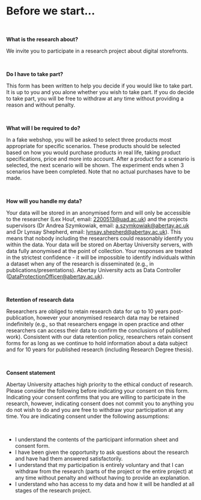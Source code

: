 # Before we start...

<br/>

**What is the research about?**

We invite you to participate in a research project about digital storefronts.

<br/>

**Do I have to take part?**

This form has been written to help you decide if you would like to take part. It is up to you and you alone whether you wish to take part. If you do decide to take part, you will be free to withdraw at any time without providing a reason and without penalty.

<br/>

**What will I be required to do?**

In a fake webshop, you will be asked to select three products most appropriate for specific scenarios. These products should be selected based on how you would purchase products in real life, taking product specifications, price and more into account. After a product for a scenario is selected, the next scenario will be shown. The experiment ends when 3 scenarios have been completed. Note that no actual purchases have to be made.

<br/>

**How will you handle my data?**

Your data will be stored in an anonymised form and will only be accessible to the researcher (Lex Houf, email: 2200513@uad.ac.uk) and the projects supervisors (Dr Andrea Szymkowiak, email: a.szymkowiak@abertay.ac.uk and Dr Lynsay Shepherd, email: lynsay.shepherd@abertay.ac.uk). This means that nobody including the researchers could reasonably identify you within the data. Your data will be stored on Abertay University servers, with data fully anonymised at the point of collection. Your responses are treated in the strictest confidence - it will be impossible to identify individuals within a dataset when any of the research is disseminated (e.g., in publications/presentations). Abertay University acts as Data Controller (DataProtectionOfficer@abertay.ac.uk).

<br/>

**Retention of research data**

Researchers are obliged to retain research data for up to 10 years post-publication, however your anonymised research data may be retained indefinitely (e.g., so that researchers engage in open practice and other researchers can access their data to confirm the conclusions of published work). Consistent with our data retention policy, researchers retain consent forms for as long as we continue to hold information about a data subject and for 10 years for published research (including Research Degree thesis).

<br/>

**Consent statement**

Abertay University attaches high priority to the ethical conduct of research. Please consider the following before indicating your consent on this form. Indicating your consent confirms that you are willing to participate in the research, however, indicating consent does not commit you to anything you do not wish to do and you are free to withdraw your participation at any time. You are indicating consent under the following assumptions:

<br/>

- I understand the contents of the participant information sheet and consent form.
- I have been given the opportunity to ask questions about the research and have had them answered satisfactorily.
- I understand that my participation is entirely voluntary and that I can withdraw from the research (parts of the project or the entire project) at any time without penalty and without having to provide an explanation.
- I understand who has access to my data and how it will be handled at all stages of the research project.
